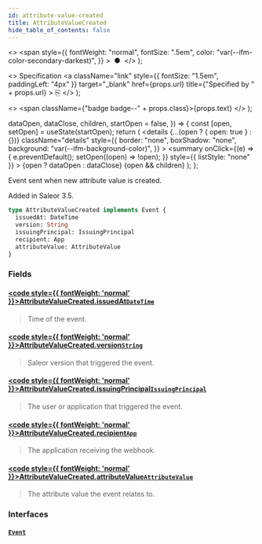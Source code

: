 ```yaml
---
id: attribute-value-created
title: AttributeValueCreated
hide_table_of_contents: false
---
```


  <>
    <span
      style={{
        fontWeight: "normal",
        fontSize: ".5em",
        color: "var(--ifm-color-secondary-darkest)",
      }}
    >
      &nbsp;●&nbsp;
    </span>
  </>
);

  <>
    Specification
    <a
      className="link"
      style={{ fontSize: "1.5em", paddingLeft: "4px" }}
      target="\_blank"
      href={props.url}
      title={"Specified by " + props.url}
    >
      ⎘
    </a>
  </>
);

  <>
    <span className={"badge badge--" + props.class}>{props.text}</span>
  </>
);


  dataOpen,
  dataClose,
  children,
  startOpen = false,
}) => {
  const [open, setOpen] = useState(startOpen);
  return (
    <details
      {...(open ? { open: true } : {})}
      className="details"
      style={{
        border: "none",
        boxShadow: "none",
        background: "var(--ifm-background-color)",
      }}
    >
      <summary
        onClick={(e) => {
          e.preventDefault();
          setOpen((open) => !open);
        }}
        style={{ listStyle: "none" }}
      >
        {open ? dataOpen : dataClose}
      </summary>
      {open && children}
    </details>
  );
};

Event sent when new attribute value is created.

Added in Saleor 3.5.

```graphql
type AttributeValueCreated implements Event {
  issuedAt: DateTime
  version: String
  issuingPrincipal: IssuingPrincipal
  recipient: App
  attributeValue: AttributeValue
}
```

### Fields

#### [<code style={{ fontWeight: 'normal' }}>AttributeValueCreated.<b>issuedAt</b></code>](#)<Bullet />[`DateTime`](../../../api-storefront/miscellaneous/scalars/date-time) <Badge class="secondary" text="scalar"/>

> Time of the event.

#### [<code style={{ fontWeight: 'normal' }}>AttributeValueCreated.<b>version</b></code>](#)<Bullet />[`String`](../../../api-storefront/miscellaneous/scalars/string) <Badge class="secondary" text="scalar"/>

> Saleor version that triggered the event.

#### [<code style={{ fontWeight: 'normal' }}>AttributeValueCreated.<b>issuingPrincipal</b></code>](#)<Bullet />[`IssuingPrincipal`](../../../api-storefront/miscellaneous/unions/issuing-principal) <Badge class="secondary" text="union"/>

> The user or application that triggered the event.

#### [<code style={{ fontWeight: 'normal' }}>AttributeValueCreated.<b>recipient</b></code>](#)<Bullet />[`App`](../../../api-storefront/apps/objects/app) <Badge class="secondary" text="object"/>

> The application receiving the webhook.

#### [<code style={{ fontWeight: 'normal' }}>AttributeValueCreated.<b>attributeValue</b></code>](#)<Bullet />[`AttributeValue`](../../../api-storefront/attributes/objects/attribute-value) <Badge class="secondary" text="object"/>

> The attribute value the event relates to.

### Interfaces

#### [`Event`](../../../api-storefront/miscellaneous/interfaces/event) <Badge class="secondary" text="interface"/>

>
